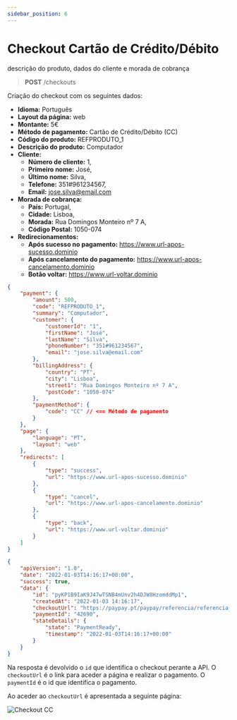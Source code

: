 ```yaml
---
sidebar_position: 6
---
```


# Checkout Cartão de Crédito/Débito

descrição do produto, dados do cliente e morada de cobrança

> **POST** /checkouts

Criação do checkout com os seguintes dados:

- **Idioma:** Português
- **Layout da página:** web
- **Montante:** 5€
- **Método de pagamento:** Cartão de Crédito/Débito (CC)
- **Código do produto:** REFPRODUTO_1
- **Descrição do produto:** Computador
- **Cliente:**
  - **Número de cliente:** 1,
  - **Primeiro nome:** José,
  - **Último nome:** Silva,
  - **Telefone:** 351#961234567,
  - **Email:** jose.silva@email.com
- **Morada de cobrança:**
  - **País:** Portugal,
  - **Cidade:** Lisboa,
  - **Morada:** Rua Domingos Monteiro nº 7 A,
  - **Código Postal:** 1050-074
- **Redirecionamentos:**
  - **Após sucesso no pagamento:** https://www.url-apos-sucesso.dominio
  - **Após cancelamento do pagamento:** https://www.url-apos-cancelamento.dominio
  - **Botão voltar:** https://www.url-voltar.dominio


<Tabs>
<TabItem value="pedido" label="Pedido">

```json
{
	"payment": {
		"amount": 500,
		"code": "REFPRODUTO_1",
		"summary": "Computador",
		"customer": {
			"customerId": "1",
			"firstName": "José",
			"lastName": "Silva",
			"phoneNumber": "351#961234567",
			"email": "jose.silva@email.com"
		},
		"billingAddress": {
			"country": "PT",
			"city": "Lisboa",
			"street1": "Rua Domingos Monteiro nº 7 A",
			"postCode": "1050-074"
		},
		"paymentMethod": {
			"code": "CC" // <== Método de pagamento
		}
	},
	"page": {
		"language": "PT",
		"layout": "web"
	},
	"redirects": [
		{
			"type": "success",
			"url": "https://www.url-apos-sucesso.dominio"
		},
		{
			"type": "cancel",
			"url": "https://www.url-apos-cancelamento.dominio"
		},
		{
			"type": "back",
			"url": "https://www.url-voltar.dominio"
		}
	]
}
```

</TabItem>
<TabItem value="resposta" label="Resposta">

```json
{
	"apiVersion": "1.0",
	"date": "2022-01-03T14:16:17+00:00",
	"success": true,
	"data": {
		"id": "pyKP1B9IaK9J47wTSNB4mUnv2h4DJW8HzomddMp1",
		"createdAt": "2022-01-03 14:16:17",
		"checkoutUrl": "https://paypay.pt/paypay/referencia/referencia_c/pay/4d0757e6d4db52fae248e1a2e9f10a1e8cdb0a25/paypay/pyKP1B9IaK9J47wTSNB4mUnv2h4DJW8HzomddMp1",
		"paymentId": "42690",
		"stateDetails": {
			"state": "PaymentReady",
			"timestamp": "2022-01-03T14:16:17+00:00"
		}
	}
}
```

</TabItem>
</Tabs>

Na resposta é devolvido o `id` que identifica o checkout perante a API.
O `checkoutUrl` é o link para aceder a página e realizar o pagamento.
O `paymentId` é o id que identifica o pagamento.

Ao aceder ao `checkoutUrl` é apresentada a seguinte página:

![Checkout CC](../../_media/checkout-cc.jpg)
